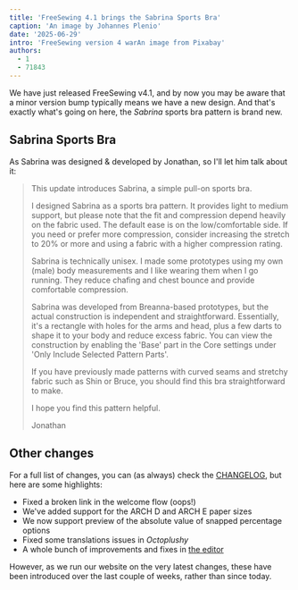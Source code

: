 ```yaml
---
title: 'FreeSewing 4.1 brings the Sabrina Sports Bra'
caption: 'An image by Johannes Plenio'
date: '2025-06-29'
intro: 'FreeSewing version 4 warAn image from Pixabay'
authors:
  - 1
  - 71843
---
```


We have just released FreeSewing v4.1, and by now you may be aware that a minor version bump typically means we have a new design.
And that's exactly what's going on here, the _Sabrina_ sports bra pattern is brand new.

<!-- truncate -->

## Sabrina Sports Bra

As Sabrina was designed & developed by Jonathan, so I'll let him talk about it:

> This update introduces Sabrina, a simple pull-on sports bra.
>
> I designed Sabrina as a sports bra pattern. It provides light to medium support, but please note that the fit and compression depend heavily on the fabric used. The default ease is on the low/comfortable side. If you need or prefer more compression, consider increasing the stretch to 20% or more and using a fabric with a higher compression rating.
>
> Sabrina is technically unisex. I made some prototypes using my own (male) body measurements and I like wearing them when I go running. They reduce chafing and chest bounce and provide comfortable compression.
>
> Sabrina was developed from Breanna-based prototypes, but the actual construction is independent and straightforward. Essentially, it's a rectangle with holes for the arms and head, plus a few darts to shape it to your body and reduce excess fabric. You can view the construction by enabling the 'Base' part in the Core settings under 'Only Include Selected Pattern Parts'.
>
> If you have previously made patterns with curved seams and stretchy fabric such as Shin or Bruce, you should find this bra straightforward to make.
>
> I hope you find this pattern helpful.
>
> Jonathan

## Other changes

For a full list of changes, you can (as always) check the
[CHANGELOG](https://codeberg.org/freesewing/freesewing/src/branch/develop/CHANGELOG.md),
but here are some highlights:

- Fixed a broken link in the welcome flow (oops!)
- We've added support for the ARCH D and ARCH E paper sizes
- We now support preview of the absolute value of snapped percentage options
- Fixed some translations issues in _Octoplushy_
- A whole bunch of improvements and fixes in [the editor](/editor)

However, as we run our website on the very latest changes, these have been
introduced over the last couple of weeks, rather than since today.
